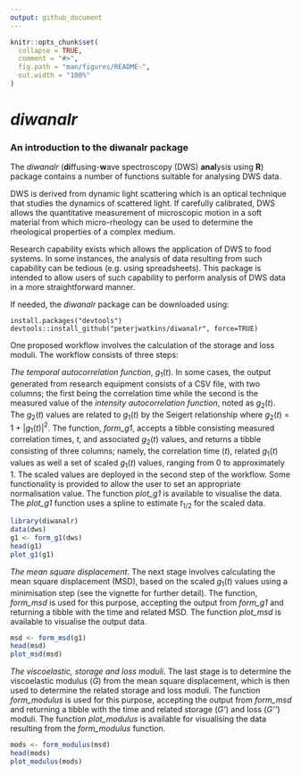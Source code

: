 ```yaml
---
output: github_document
---
```


<!-- README.md is generated from README.Rmd. Please edit that file -->

```r
knitr::opts_chunk$set(
  collapse = TRUE,
  comment = "#>",
  fig.path = "man/figures/README-",
  out.width = "100%"
)
```
# *diwanalr*

### An introduction to the diwanalr package
The *diwanalr* (**di**ffusing-**w**ave spectroscopy (DWS) **anal**ysis using **R**) package contains a number of functions suitable for analysing DWS data. 

DWS is derived from dynamic light scattering which is an optical technique that studies the dynamics of scattered light. If carefully calibrated, DWS allows the quantitative measurement of microscopic motion in a soft material from which micro-rheology can be used to determine the rheological properties of a complex medium.

Research capability exists which allows the application of DWS to food systems. In some instances, the analysis of data resulting from such capability can be tedious (e.g. using spreadsheets). This package is intended to allow users of such capability to perform analysis of DWS data in a more straightforward manner.

If needed, the *diwanalr* package can be downloaded using:

``` 
install.packages("devtools") 
devtools::install_github("peterjwatkins/diwanalr", force=TRUE)
```

One proposed workflow involves the calculation of the storage and loss moduli. The workflow consists of three steps:

*The temporal autocorrelation function*, *g*~1~($t$).
In some cases, the output generated from research equipment consists of a CSV file, with two columns; the first being the correlation time while the second is the measured value of the *intensity autocorrelation function*, noted as *g*~2~($t$). The *g*~2~($t$) values are related to *g*~1~($t$) by the Seigert relationship where *g*~2~($t$) = 1 + $|$*g*~1~($t$)$|$$^2$. The function, *form_g1*, accepts a tibble consisting measured correlation times, $t$, and associated *g*~2~($t$) values, and returns a tibble consisting of three columns; namely, the correlation time ($t$), related *g*~1~($t$) values as well a set of scaled *g*~1~($t$) values, ranging from 0 to approximately 1. The scaled values are deployed in the second step of the workflow. Some functionality is provided to allow the user to set an appropriate normalisation value. The function *plot_g1* is available to visualise the data. The *plot_g1* function uses a spline to estimate *t*~1/2~ for the scaled data.


```r
library(diwanalr)
data(dws)
g1 <- form_g1(dws)
head(g1)
plot_g1(g1)
```

*The mean square displacement*.
The next stage involves calculating the mean square displacement (MSD), based on the scaled *g*~1~($t$) values using a minimisation step (see the vignette for further detail). The function, *form_msd* is used for this purpose, accepting the output from *form_g1* and returning a tibble with the time and related MSD. The function *plot_msd* is available to visualise the output data.

``` r
msd <- form_msd(g1)
head(msd)
plot_msd(msd)
```

*The viscoelastic, storage and loss moduli*.
The last stage is to determine the viscoelastic modulus (*G*) from the mean square displacement, which is then used to determine the related storage and loss moduli. The function *form_modulus* is used for this purpose, accepting the output from *form_msd* and returning a tibble with the time and related storage (*G'*) and loss (*G''*) moduli. The function *plot_modulus* is available for visualising the data resulting from the *form_modulus* function.

``` r
mods <- form_modulus(msd)
head(mods)
plot_modulus(mods)
```
